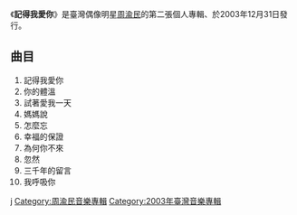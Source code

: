 {{Otheruses}}
{{Infobox album
| name       = 記得我愛你
| type       = 專輯
| artist     = [[周渝民|周渝民]]
| cover      = Remember I love you.jpg
<!-- 未知參數 | background = orange -->
| released   = 2003年12月31日 <small>([[中華民國|臺灣]])</small>
| recorded   = 
| genre      = [[流行音樂|流行音樂]]
| length     = 
| label      = [[新力音樂|新力音樂]]
<!-- 未知參數 | number     = 不明 -->
| producer   = 
| reviews    = 
| prev_title = [[Make_a_wish|Make a wish]]
| prev_year  = 2000
| next_title = 
| next_year  = 
}}
《'''記得我愛你'''》是臺灣偶像明星[[周渝民|周渝民]]的第二張個人專輯、於2003年12月31日發行。

==曲目==
# 記得我愛你
# 你的體溫
# 試著愛我一天
# 媽媽說
# 怎麼忘
# 幸福的保證
# 為何你不來
# 忽然
# 三千年的留言 
# 我呼吸你

{{F4}}
[[Category:F4|j]]
[[Category:周渝民音樂專輯|Category:周渝民音樂專輯]]
[[Category:2003年臺灣音樂專輯|Category:2003年臺灣音樂專輯]]